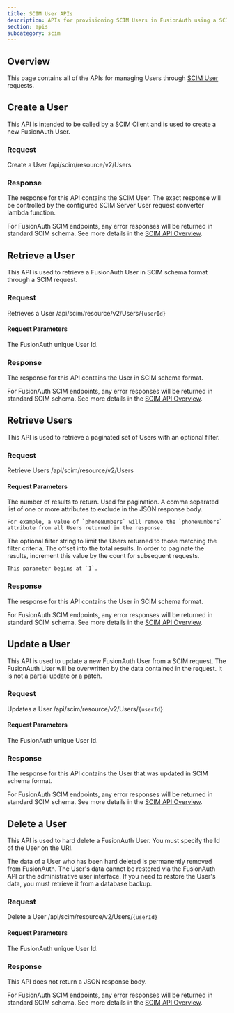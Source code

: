 ```yaml
---
title: SCIM User APIs
description: APIs for provisioning SCIM Users in FusionAuth using a SCIM Client
section: apis
subcategory: scim
---
```


<EnterpriseEditionBlurb />

## Overview

This page contains all of the APIs for managing Users through [SCIM User](https://datatracker.ietf.org/doc/html/rfc7643#section-4.1) requests.

## Create a User

This API is intended to be called by a SCIM Client and is used to create a new FusionAuth User.

### Request

<APIAuthentication icon="passport-red">Create a User</APIAuthentication>
<APIURI method="POST">/api/scim/resource/v2/Users</APIURI>

<ScimUserRequestBody http_method="POST" />

### Response

The response for this API contains the SCIM User. The exact response will be controlled by the configured SCIM Server User request converter lambda function.

<ScimResponseCodes never_missing />

For FusionAuth SCIM endpoints, any error responses will be returned in standard SCIM schema. See more details in the [SCIM API Overview](/docs/apis/scim/).

<ScimUserResponseBody />

## Retrieve a User

This API is used to retrieve a FusionAuth User in SCIM schema format through a SCIM request.

### Request

<APIAuthentication icon="passport-red">Retrieves a User</APIAuthentication>
<APIURI method="GET">/api/scim/resource/v2/Users/`{userId}`</APIURI>

#### Request Parameters

<APIBlock>
  <APIField name="userId" type="UUID" optional>
    The FusionAuth unique User Id.
  </APIField>
</APIBlock>

### Response

The response for this API contains the User in SCIM schema format.

<ScimResponseCodes never_webhook_event />

For FusionAuth SCIM endpoints, any error responses will be returned in standard SCIM schema. See more details in the [SCIM API Overview](/docs/apis/scim/).

<ScimUserResponseBody />

## Retrieve Users

This API is used to retrieve a paginated set of Users with an optional filter.

### Request

<APIAuthentication icon="passport-red">Retrieve Users</APIAuthentication>
<APIURI method="GET">/api/scim/resource/v2/Users</APIURI>

#### Request Parameters

<APIBlock>
  <APIField name="count" type="Integer" optional>
    The number of results to return. Used for pagination.
  </APIField>
  <APIField name="excludedAttributes" type="String" optional since="1.39.0">
    A comma separated list of one or more attributes to exclude in the JSON response body.

    For example, a value of `phoneNumbers` will remove the `phoneNumbers` attribute from all Users returned in the response.
  </APIField>
  <APIField name="filter" type="String" optional since="1.39.0">
    The optional filter string to limit the Users returned to those matching the filter criteria.
  </APIField>
  <APIField name="startIndex" type="Integer" optional>
    The offset into the total results. In order to paginate the results, increment this value by the <InlineField>count</InlineField> for subsequent requests.

    This parameter begins at `1`.
  </APIField>
</APIBlock>

### Response

The response for this API contains the User in SCIM schema format.

<ScimResponseCodes never_webhook_event />

For FusionAuth SCIM endpoints, any error responses will be returned in standard SCIM schema. See more details in the [SCIM API Overview](/docs/apis/scim/).

<ScimUserListResponseBody />

## Update a User

This API is used to update a new FusionAuth User from a SCIM request. The FusionAuth User will be overwritten by the data contained in the request. It is not a partial update or a patch.

### Request

<APIAuthentication icon="passport-red">Updates a User</APIAuthentication>
<APIURI method="PUT">/api/scim/resource/v2/Users/`{userId}`</APIURI>

#### Request Parameters

<APIBlock>
  <APIField name="userId" type="UUID" optional>
    The FusionAuth unique User Id.
  </APIField>
</APIBlock>

<ScimUserRequestBody http_method="PUT" />

### Response

The response for this API contains the User that was updated in SCIM schema format.

<ScimResponseCodes />

For FusionAuth SCIM endpoints, any error responses will be returned in standard SCIM schema. See more details in the [SCIM API Overview](/docs/apis/scim/).

<ScimUserResponseBody />

## Delete a User

This API is used to hard delete a FusionAuth User. You must specify the Id of the User on the URI.

The data of a User who has been hard deleted is permanently removed from FusionAuth. The User's data cannot be restored via the FusionAuth API or the administrative user interface. If you need to restore the User's data, you must retrieve it from a database backup.

### Request

<APIAuthentication icon="passport-red">Delete a User</APIAuthentication>
<APIURI method="DELETE">/api/scim/resource/v2/Users/`{userId}`</APIURI>

#### Request Parameters

<APIBlock>
  <APIField name="userId" type="UUID" required>
    The FusionAuth unique User Id.
  </APIField>
</APIBlock>

### Response

This API does not return a JSON response body.

<ScimResponseCodes is_delete />

For FusionAuth SCIM endpoints, any error responses will be returned in standard SCIM schema. See more details in the [SCIM API Overview](/docs/apis/scim/).
